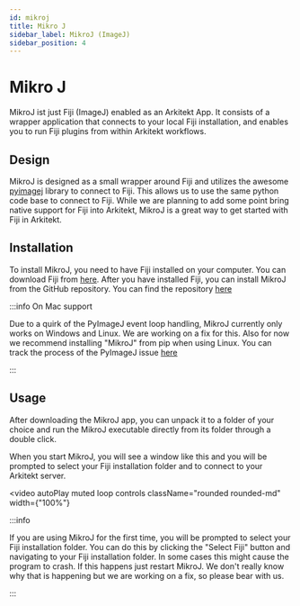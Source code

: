 ```yaml
---
id: mikroj
title: Mikro J
sidebar_label: MikroJ (ImageJ)
sidebar_position: 4
---
```



# Mikro J 

MikroJ ist just Fiji (ImageJ) enabled as an Arkitekt App. It consists of a wrapper application that connects to your local Fiji installation,
and enables you to run Fiji plugins from within Arkitekt workflows.

## Design

MikroJ is designed as a small wrapper around Fiji and utilizes the awesome [pyimagej](https://imagej.net/scripting/pyimagej) library to connect to Fiji. This allows us to use the same python code base to connect to Fiji. While we are planning
to add some point bring native support for Fiji into Arkitekt, MikroJ is a great way to get started with Fiji in Arkitekt.

## Installation

To install MikroJ, you need to have Fiji installed on your computer. You can download Fiji from [here](https://imagej.net/Fiji/Downloads).
After you have installed Fiji, you can install MikroJ from the GitHub repository. You can find the repository [here](
    https://github.com/arkitektio-apps/mikroj
)

<FijiGrid/>

:::info On Mac support

Due to a quirk of the PyImageJ event loop handling, MikroJ currently only works on Windows and Linux. We are working on a fix for this.
Also for now we recommend installing "MikroJ" from pip when using Linux. You can track the process of the PyImageJ issue [here](https://github.com/imagej/pyimagej/issues/298)

:::

## Usage

After downloading the MikroJ app, you can unpack it to a folder of your choice and run the MikroJ executable directly from its folder through
a double click.

When you start MikroJ, you will see a window like this and you will be prompted to select your
Fiji installation folder and to connect to your Arkitekt server.

<video
  autoPlay
  muted
  loop
  controls
  className="rounded rounded-md"
  width={"100%"}
>
  <source src={setupMikroJ} />
</video>

:::info

If you are using MikroJ for the first time, you will be prompted to select your Fiji installation folder. You can do this by clicking the "Select Fiji" button and navigating to your Fiji installation folder.
In some cases this might cause the program to crash. If this happens just restart MikroJ. We don't really know why that is happening but we are working on a fix, so please bear with us.

:::
